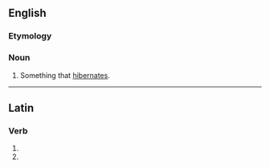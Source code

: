 ==English==

===Etymology===
{{suffix|en|hibernate|or}}

===Noun===
{{en-noun}}

# Something that [[hibernate]]s.

----

==Latin==

===Verb===
{{la-verb-form|hībernātor}}

# {{inflection of|la|hībernō||2|s|futr|pasv|impr}}
# {{inflection of|la|hībernō||3|s|futr|pasv|impr}}